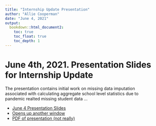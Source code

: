 ```yaml
---
title: "Internship Update Presentation"
author: "Allie Cooperman"
date: "June 4, 2021"
output: 
  bookdown::html_document2: 
    toc: true
    toc_float: true
    toc_depth: 1
---
```


# June 4th, 2021. Presentation Slides for Internship Update 

The presentation contains initial work on missing data imputation associated with calculating aggregate school level statistics due to pandemic realted missing student data ... 

* [June 4 Presentation Slides](https://centerforassessment.github.io/Internship_2021/articles/first_update_presentation.html)
* <a href="http://mangothecat.github.io/rmdshower/skeleton.html" target="_blank">Opens up another window</a>
* <a href="https://wiki.lyx.org/uploads/Examples/Beamer/Drewes/thesispres.pdf" target="_blank">PDF of presentation (not really)</a>


